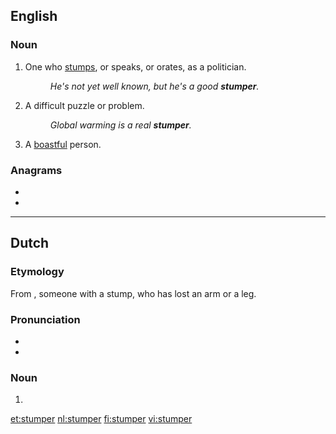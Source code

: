 ==English==

===Noun===
{{en-noun}}

# One who [[stumps]], or speaks, or orates, as a politician.
#: ''He's not yet well known, but he's a good '''stumper'''.''
# A difficult puzzle or problem.
#: ''Global warming is a real '''stumper'''.''
# {{lb|en|archaic|slang}} A [[boastful]] person.

{{Webster 1913}}

===Anagrams===
* {{l|en|restump}}
* {{l|en|sumpter}}

----

==Dutch==

===Etymology===
From {{suffix|stomp|er|lang=nl}}, someone with a stump, who has lost an arm or a leg.

===Pronunciation===
* {{audio|Nl-stumper.ogg|Audio|lang=nl}}
* {{hyphenation|stum|per|lang=nl}}

===Noun===
{{nl-noun|m|-s|stumpertje}}

# {{l|en|bungler}}

[[et:stumper]]
[[nl:stumper]]
[[fi:stumper]]
[[vi:stumper]]
